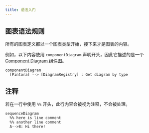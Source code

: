 ```yaml
---
title: 语法入门
---
```


## 图表语法规则

所有的图表定义都以一个图表类型开始，接下来才是图表的内容。

例如，以下内容使用 `componentDiagram` 声明开头，因此它描述的是一个 [Component Diagram 组件图](/diagrams/component-diagram.mdx)。

```pintora play
componentDiagram
  [Pintora] --> [DiagramRegistry] : Get diagram by type
```

## 注释

若在一行中使用 `%%` 开头，此行内容会被视为注释，不会被处理。 

```pintora play
sequenceDiagram
  %% here is line comment
  %% another line comment
  A-->B: Hi there!
```
